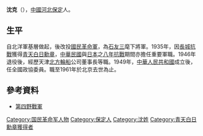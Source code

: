 '''沈克'''（{{bd|1894年||1961年|}}），[[中國|中國]][[河北|河北]][[保定|保定]]人。

==生平==
自北洋軍基層做起，後改投[[國民革命軍|國民革命軍]]，為[[石友三|石友三]]麾下將軍。1935年，因[[長城抗戰|長城抗戰]]獲得[[青天白日勳章|青天白日勳章]]，[[中華民國|中華民國]]與[[日本|日本]]之[[八年抗戰|八年抗戰]]期間亦擔任重要軍職。1946年退役後，經歷天津[[北方輪船|北方輪船]]公司董事長等職。1949年，[[中華人民共和國|中華人民共和國]]成立後，任全國政協委員。職至1961年於北京去世為止。

== 參考資料 ==
*[http://www.4yjd.cn/sideshow.asp?id=1420 第四野戰軍] {{Wayback|url=http://www.4yjd.cn/sideshow.asp?id=1420 |date=20160304055657 }}

{{DEFAULTSORT:S}}
[[Category:国民革命军人物|Category:国民革命军人物]]
[[Category:保定人|Category:保定人]]
[[Category:沈姓|Category:沈姓]]
[[Category:青天白日勳章獲得者|Category:青天白日勳章獲得者]]